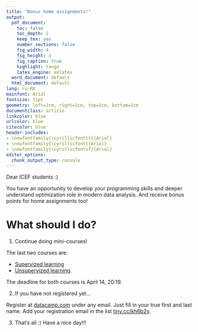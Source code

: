 ```yaml
---
title: "Bonus home assignments!"
output:
  pdf_document:
    toc: false
    toc_depth: 2
    keep_tex: yes
    number_sections: false
    fig_width: 4
    fig_height: 3
    fig_caption: true
    highlight: tango
    latex_engine: xelatex
  word_document: default
  html_document: default
lang: ru-RU
mainfont: Arial
fontsize: 11pt
geometry: left=2cm, right=2cm, top=2cm, bottom=2cm
documentclass: article
linkcolor: blue
urlcolor: blue
citecolor: blue
header-includes:
- \newfontfamily{\cyrillicfonttt}{Arial}
- \newfontfamily{\cyrillicfont}{Arial}
- \newfontfamily{\cyrillicfontsf}{Arial}
editor_options:
  chunk_output_type: console
---
```



Dear ICEF students :) 

You have an opportunity to develop your programming skills and deeper understand optimization role in modern data analysis. 
And receive bonus points for home assignments too!

# What should I do?

1. Continue doing mini-courses!

The last two courses are: 

* [Supervized learning](https://www.datacamp.com/courses/supervised-learning-with-scikit-learn) 
* [Unsupervized learning](https://www.datacamp.com/courses/unsupervised-learning-in-python). 

The deadline for both courses is April 14, 20:19.

2. If you have not registered yet...

Register at [datacamp.com](https://datacamp.com) under any email. Just fill in your true first and last name. 
Add your registration email in the list [tiny.cc/kh6b2y](https://tiny.cc/kh6b2y). 

3. That's all :) Have a nice day!!!








